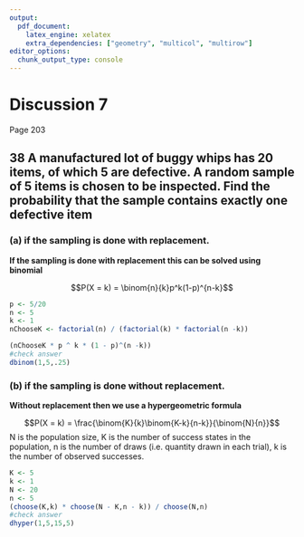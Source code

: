 ```yaml
---
output:
  pdf_document:
    latex_engine: xelatex
    extra_dependencies: ["geometry", "multicol", "multirow"]
editor_options: 
  chunk_output_type: console
---
```


# Discussion 7

Page 203

## 38 A manufactured lot of buggy whips has 20 items, of which 5 are defective. A random sample of 5 items is chosen to be inspected. Find the probability that the sample contains exactly one defective item

### (a) if the sampling is done with replacement.

**If the sampling is done with replacement this can be solved using binomial**

$$P(X = k) = \binom{n}{k}p^k(1-p)^{n-k}$$
```r
p <- 5/20
n <- 5
k <- 1
nChooseK <- factorial(n) / (factorial(k) * factorial(n -k))

(nChooseK * p ^ k * (1 - p)^(n -k))
#check answer
dbinom(1,5,.25)
```

### (b) if the sampling is done without replacement.

**Without replacement then we use a hypergeometric formula**

$$P(X = k) = \frac{\binom{K}{k}\binom{K-k}{n-k}}{\binom{N}{n}}$$
N is the population size, K is the number of success states in the population, n is the number of draws (i.e. quantity drawn in each trial), k is the number of observed successes.

```r
K <- 5
k <- 1
N <- 20
n <- 5
(choose(K,k) * choose(N - K,n - k)) / choose(N,n)
#check answer
dhyper(1,5,15,5)
```
